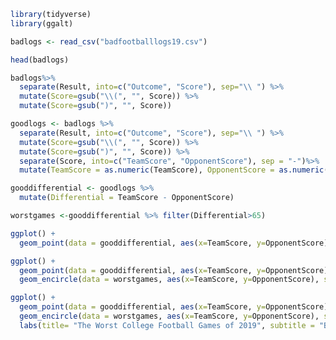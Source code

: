 ```r
library(tidyverse)
library(ggalt)
```

```r
badlogs <- read_csv("badfootballlogs19.csv")
```
```r
head(badlogs)
```

```r
badlogs%>%
  separate(Result, into=c("Outcome", "Score"), sep="\\ ") %>% 
  mutate(Score=gsub("\\(", "", Score)) %>%
  mutate(Score=gsub(")", "", Score)) 
```

```r
goodlogs <- badlogs %>%
  separate(Result, into=c("Outcome", "Score"), sep="\\ ") %>%
  mutate(Score=gsub("\\(", "", Score)) %>%
  mutate(Score=gsub(")", "", Score)) %>%
  separate(Score, into=c("TeamScore", "OpponentScore"), sep = "-")%>%
  mutate(TeamScore = as.numeric(TeamScore), OpponentScore = as.numeric(OpponentScore))
```


```r
gooddifferential <- goodlogs %>%
  mutate(Differential = TeamScore - OpponentScore)
```


```r
worstgames <-gooddifferential %>% filter(Differential>65) 
```

```r
ggplot() +
  geom_point(data = gooddifferential, aes(x=TeamScore, y=OpponentScore), color= "grey") + geom_point(data = worstgames, aes(x=TeamScore, y=OpponentScore ), color = "blue")
```


```r
ggplot() +
  geom_point(data = gooddifferential, aes(x=TeamScore, y=OpponentScore), color= "grey") + geom_point(data = worstgames, aes(x=TeamScore, y=OpponentScore ), color = "blue") +
  geom_encircle(data = worstgames, aes(x=TeamScore, y=OpponentScore), s_shape=.1, expand=.04, color="black")

```

```r
ggplot() +
  geom_point(data = gooddifferential, aes(x=TeamScore, y=OpponentScore), color= "grey") + geom_point(data = worstgames, aes(x=TeamScore, y=OpponentScore ), color = "blue") +
  geom_encircle(data = worstgames, aes(x=TeamScore, y=OpponentScore), s_shape=.1, expand=.04, color="black") +
  labs(title= "The Worst College Football Games of 2019", subtitle = "Blowout differences over 65 points.", caption = "Source:Sports-Reference.com | By:Skylee Nelson", x = "Opponent Score", y= "Team Score") + theme_minimal()

```

